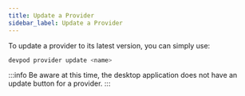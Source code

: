 ```yaml
---
title: Update a Provider
sidebar_label: Update a Provider
---
```



To update a provider to its latest version, you can simply use:

```sh
devpod provider update <name>
```

:::info
Be aware at this time, the desktop application does not have an update button
for a provider.
:::
